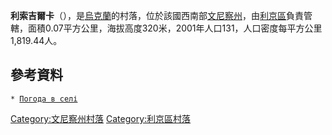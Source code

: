 {{coord|49|28|23|N|27|52|1|E|scale:30000|display=title}}

'''利索吉爾卡'''（{{lang-uk|Лисогірка}}），是[[烏克蘭|烏克蘭]]的村落，位於該國西南部[[文尼察州|文尼察州]]，由[[利京區|利京區]]負責管轄，面積0.07平方公里，海拔高度320米，2001年人口131，人口密度每平方公里1,819.44人。

==參考資料==
 * [http://weather.in.ua/ua/vinnickaja/13463 Погода в селі ] {{Wayback|url=http://weather.in.ua/ua/vinnickaja/13463 |date=20160305094630 }}

[[Category:文尼察州村落|Category:文尼察州村落]]
[[Category:利京區村落|Category:利京區村落]]


{{Vinnytsia-geo-stub}}